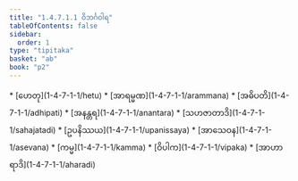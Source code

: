 ```yaml
---
title: "1.4.7.1.1 ဝိဘင်္ဂဝါရ"
tableOfContents: false
sidebar:
  order: 1
type: "tipitaka"
basket: "ab"
book: "p2"
---
```



<DynamicBreadcrumb />



<TableOfContents book="p2" section="1.4.7.1.1">
* [ဟေတု](1-4-7-1-1/hetu)
* [အာရမ္မဏ](1-4-7-1-1/arammana)
* [အဓိပတိ](1-4-7-1-1/adhipati)
* [အနန္တရ](1-4-7-1-1/anantara)
* [သဟဇာတာဒိ](1-4-7-1-1/sahajatadi)
* [ဥပနိဿယ](1-4-7-1-1/upanissaya)
* [အာသေဝန](1-4-7-1-1/asevana)
* [ကမ္မ](1-4-7-1-1/kamma)
* [ဝိပါက](1-4-7-1-1/vipaka)
* [အာဟာရာဒိ](1-4-7-1-1/aharadi)
</TableOfContents>